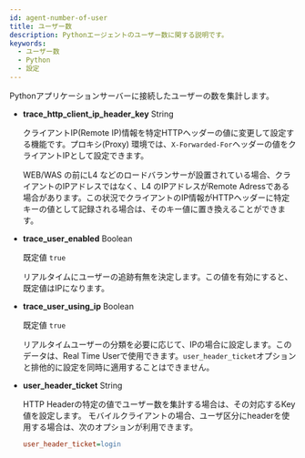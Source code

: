 ```yaml
---
id: agent-number-of-user
title: ユーザー数
description: Pythonエージェントのユーザー数に関する説明です。
keywords:
  - ユーザー数
  - Python
  - 設定
---
```


Pythonアプリケーションサーバーに接続したユーザーの数を集計します。

- **trace_http_client_ip_header_key** <span class='type'>String</span> <ScrollToLink anchor='trace_http_client_ip_header_key' />

  クライアントIP(Remote IP)情報を特定HTTPヘッダーの値に変更して設定する機能です。プロキシ(Proxy) 環境では、`X-Forwarded-For`ヘッダーの値をクライアントIPとして設定できます。

  WEB/WAS の前にL4 などのロードバランサーが設置されている場合、クライアントのIPアドレスではなく、L4 のIPアドレスがRemote Adressである場合があります。この状況でクライアントのIP情報がHTTPヘッダーに特定キーの値として記録される場合は、そのキー値に置き換えることができます。

- **trace_user_enabled** <span class='type'>Boolean</span>

  既定値 `true`

  リアルタイムにユーザーの追跡有無を決定します。この値を有効にすると、既定値はIPになります。

- **trace_user_using_ip** <span class='type'>Boolean</span>

  既定値 `true`

  リアルタイムユーザーの分類を必要に応じて、IPの場合に設定します。このデータは、Real Time Userで使用できます。`user_header_ticket`オプションと排他的に設定を同時に適用することはできません。

- **user_header_ticket** <span class='type'>String</span>

  HTTP Headerの特定の値でユーザー数を集計する場合は、その対応するKey値を設定します。 モバイルクライアントの場合、ユーザ区分にheaderを使用する場合は、次のオプションが利用できます。

  ```ini title='whatap.conf'
  user_header_ticket=login
  ```